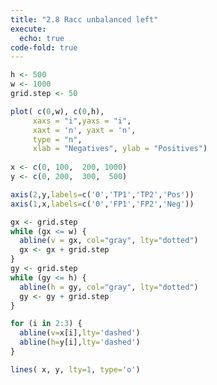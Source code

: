 ```yaml
---
title: "2.8 Racc unbalanced left"
execute: 
  echo: true
code-fold: true
---
```



```r

h <- 500 
w <- 1000 
grid.step <- 50

plot( c(0,w), c(0,h),  
     xaxs = "i",yaxs = "i",
     xaxt = 'n', yaxt = 'n',
     type = "n",
     xlab = "Negatives", ylab = "Positives")
     
x <- c(0, 100,  200, 1000)
y <- c(0, 200,  300,  500)

axis(2,y,labels=c('0','TP1','TP2','Pos'))
axis(1,x,labels=c('0','FP1','FP2','Neg'))

gx <- grid.step
while (gx <= w) {
  abline(v = gx, col="gray", lty="dotted")
  gx <- gx + grid.step
}
gy <- grid.step
while (gy <= h) {
  abline(h = gy, col="gray", lty="dotted")
  gy <- gy + grid.step
}

for (i in 2:3) {
  abline(v=x[i],lty='dashed')
  abline(h=y[i],lty='dashed')
}

lines( x, y, lty=1, type='o')

```